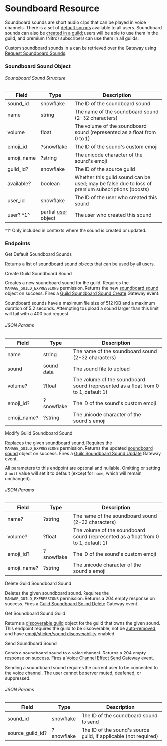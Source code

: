 # Soundboard Resource

Soundboard sounds are short audio clips that can be played in voice channels.
There is a set of [default sounds](#get-default-soundboard-sounds) available to all users. Soundboard sounds can also be [created in a guild](#create-guild-soundboard-sound); users will be able to use them in the guild, and premium (Nitro) subscribers can use them in all guilds.

Custom soundboard sounds in a can be retrieved over the Gateway using [Request Soundboard Sounds](/topics/gateway-events#request-soundboard-sounds).

### Soundboard Sound Object

###### Soundboard Sound Structure

| Field      | Type                                               | Description                                                                                      |
| ---------- | -------------------------------------------------- | ------------------------------------------------------------------------------------------------ |
| sound_id   | snowflake                                          | The ID of the soundboard sound                                                                   |
| name       | string                                             | The name of the soundboard sound (2-32 characters)                                               |
| volume     | float                                              | The volume of the soundboard sound (represented as a float from 0 to 1)                          |
| emoji_id   | ?snowflake                                         | The ID of the sound's custom emoji                                                               |
| emoji_name | ?string                                            | The unicode character of the sound's emoji                                                       |
| guild_id?  | snowflake                                          | The ID of the source guild                                                                       |
| available? | boolean                                            | Whether this guild sound can be used; may be false due to loss of premium subscriptions (boosts) |
| user_id    | snowflake                                          | The ID of the user who created this sound                                                        |
| user? ^1^  | partial [user](/resources/user#user-object) object | The user who created this sound                                                                  |

^1^ Only included in contexts where the sound is created or updated.

### Endpoints

<RouteHeader method="GET" url="/soundboard-default-sounds">
  Get Default Soundboard Sounds
</RouteHeader>

Returns a list of [soundboard sound](#soundboard-sound-object) objects that can be used by all users.

<RouteHeader method="POST" url="/guilds/{guild.id}/soundboard-sounds" supportsAuditReason>
  Create Guild Soundboard Sound
</RouteHeader>

Creates a new soundboard sound for the guild. Requires the `MANAGE_GUILD_EXPRESSIONS` permission. Returns the new [soundboard sound](#soundboard-sound-object) object on success. Fires a [Guild Soundboard Sound Create](/topics/gateway-events#guild-soundboard-sound-create) Gateway event.

<Alert type="warn">

Soundboard sounds have a maximum file size of 512 KiB and a maximum duration of 5.2 seconds. Attempting to upload a sound larger than this limit will fail with a 400 bad request.

</Alert>

###### JSON Params

| Field       | Type                              | Description                                                                        |
| ----------- | --------------------------------- | ---------------------------------------------------------------------------------- |
| name        | string                            | The name of the soundboard sound (2-32 characters)                                 |
| sound       | [sound data](/reference#cdn-data) | The sound file to upload                                                           |
| volume?     | ?float                            | The volume of the soundboard sound (represented as a float from 0 to 1, default 1) |
| emoji_id?   | ?snowflake                        | The ID of the sound's custom emoji                                                 |
| emoji_name? | ?string                           | The unicode character of the sound's emoji                                         |

<RouteHeader method="PATCH" url="/guilds/{guild.id}/soundboard-sounds/{sound.id}" supportsAuditReason>
  Modify Guild Soundboard Sound
</RouteHeader>

Replaces the given soundboard sound. Requires the `MANAGE_GUILD_EXPRESSIONS` permission. Returns the updated [soundboard sound](#soundboard-sound-object) object on success. Fires a [Guild Soundboard Sound Update](/topics/gateway-events#guild-soundboard-sound-update) Gateway event.

<Alert type="info">

All parameters to this endpoint are optional and nullable. Omitting or setting a `null` value will set it to default (except for `name`, which will remain unchanged).

</Alert>

###### JSON Params

| Field       | Type       | Description                                                                        |
| ----------- | ---------- | ---------------------------------------------------------------------------------- |
| name?       | ?string    | The name of the soundboard sound (2-32 characters)                                 |
| volume?     | ?float     | The volume of the soundboard sound (represented as a float from 0 to 1, default 1) |
| emoji_id?   | ?snowflake | The ID of the sound's custom emoji                                                 |
| emoji_name? | ?string    | The unicode character of the sound's emoji                                         |

<RouteHeader method="DELETE" url="/guilds/{guild.id}/soundboard-sounds/{sound.id}" supportsAuditReason>
  Delete Guild Soundboard Sound
</RouteHeader>

Deletes the given soundboard sound. Requires the `MANAGE_GUILD_EXPRESSIONS` permission. Returns a 204 empty response on success. Fires a [Guild Soundboard Sound Delete](/topics/gateway-events#guild-soundboard-sound-delete) Gateway event.

<RouteHeader method="GET" url="/soundboard-sounds/{sound.id}/guild/{guild.id}">
  Get Soundboard Sound Guild
</RouteHeader>

Returns a [discoverable guild](/resources/discovery#discoverable-guild-object) object for the guild that owns the given sound. This endpoint requires the guild to be discoverable, not be [auto-removed](/resources/discovery#discoverable-guild-object), and have [emoji/sticker/sound discoverability](/resources/discovery#discovery-metadata-object) enabled.

<RouteHeader method="POST" url="/channels/{channel.id}/send-soundboard-sound">
  Send Soundboard Sound
</RouteHeader>

Sends a soundboard sound to a voice channel. Returns a 204 empty response on success. Fires a [Voice Channel Effect Send](/topics/gateway-events#voice-channel-effect-send) Gateway event.

<Alert type="info">

Sending a soundboard sound requires the current user to be connected to the voice channel. The user cannot be server muted, deafened, or suppressed.

</Alert>

###### JSON Params

| Field            | Type       | Description                                                      |
| ---------------- | ---------- | ---------------------------------------------------------------- |
| sound_id         | snowflake  | The ID of the soundboard sound to send                           |
| source_guild_id? | ?snowflake | The ID of the sound's source guild, if applicable (not required) |
